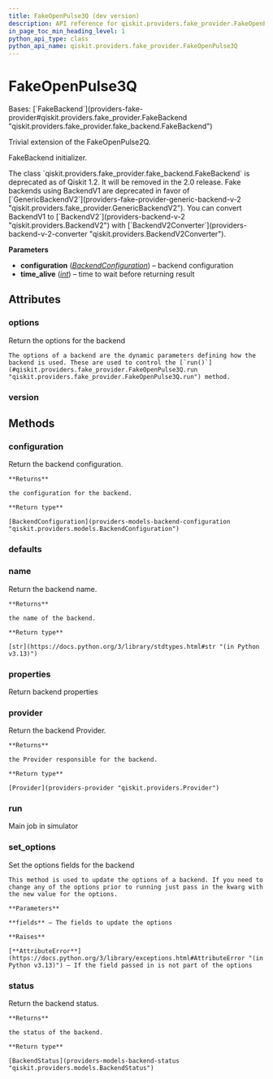```yaml
---
title: FakeOpenPulse3Q (dev version)
description: API reference for qiskit.providers.fake_provider.FakeOpenPulse3Q in the dev version of qiskit
in_page_toc_min_heading_level: 1
python_api_type: class
python_api_name: qiskit.providers.fake_provider.FakeOpenPulse3Q
---
```


# FakeOpenPulse3Q

<Class id="qiskit.providers.fake_provider.FakeOpenPulse3Q" isDedicatedPage={true} github="https://github.com/Qiskit/qiskit/tree/main/qiskit/providers/fake_provider/fake_openpulse_3q.py#L29-L340" signature="qiskit.providers.fake_provider.FakeOpenPulse3Q" modifiers="class">
  Bases: [`FakeBackend`](providers-fake-provider#qiskit.providers.fake_provider.FakeBackend "qiskit.providers.fake_provider.fake_backend.FakeBackend")

  Trivial extension of the FakeOpenPulse2Q.

  FakeBackend initializer.

  <Admonition title="Deprecated since version 1.2" type="danger">
    The class `qiskit.providers.fake_provider.fake_backend.FakeBackend` is deprecated as of Qiskit 1.2. It will be removed in the 2.0 release. Fake backends using BackendV1 are deprecated in favor of [`GenericBackendV2`](providers-fake-provider-generic-backend-v-2 "qiskit.providers.fake_provider.GenericBackendV2"). You can convert BackendV1 to [`BackendV2`](providers-backend-v-2 "qiskit.providers.BackendV2") with [`BackendV2Converter`](providers-backend-v-2-converter "qiskit.providers.BackendV2Converter").
  </Admonition>

  **Parameters**

  *   **configuration** ([*BackendConfiguration*](providers-models-backend-configuration "qiskit.providers.models.BackendConfiguration")) – backend configuration
  *   **time\_alive** ([*int*](https://docs.python.org/3/library/functions.html#int "(in Python v3.13)")) – time to wait before returning result

  ## Attributes

  ### options

  <Attribute id="qiskit.providers.fake_provider.FakeOpenPulse3Q.options">
    Return the options for the backend

    The options of a backend are the dynamic parameters defining how the backend is used. These are used to control the [`run()`](#qiskit.providers.fake_provider.FakeOpenPulse3Q.run "qiskit.providers.fake_provider.FakeOpenPulse3Q.run") method.
  </Attribute>

  ### version

  <Attribute id="qiskit.providers.fake_provider.FakeOpenPulse3Q.version" attributeValue="1" />

  ## Methods

  ### configuration

  <Function id="qiskit.providers.fake_provider.FakeOpenPulse3Q.configuration" github="https://github.com/Qiskit/qiskit/tree/main/qiskit/providers/backend.py#L145-L151" signature="configuration()">
    Return the backend configuration.

    **Returns**

    the configuration for the backend.

    **Return type**

    [BackendConfiguration](providers-models-backend-configuration "qiskit.providers.models.BackendConfiguration")
  </Function>

  ### defaults

  <Function id="qiskit.providers.fake_provider.FakeOpenPulse3Q.defaults" github="https://github.com/Qiskit/qiskit/tree/main/qiskit/providers/fake_provider/fake_openpulse_3q.py#L339-L340" signature="defaults()" />

  ### name

  <Function id="qiskit.providers.fake_provider.FakeOpenPulse3Q.name" github="https://github.com/Qiskit/qiskit/tree/main/qiskit/providers/backend.py#L184-L190" signature="name()">
    Return the backend name.

    **Returns**

    the name of the backend.

    **Return type**

    [str](https://docs.python.org/3/library/stdtypes.html#str "(in Python v3.13)")
  </Function>

  ### properties

  <Function id="qiskit.providers.fake_provider.FakeOpenPulse3Q.properties" github="https://github.com/Qiskit/qiskit/tree/main/qiskit/providers/fake_provider/fake_backend.py#L76-L126" signature="properties()">
    Return backend properties
  </Function>

  ### provider

  <Function id="qiskit.providers.fake_provider.FakeOpenPulse3Q.provider" github="https://github.com/Qiskit/qiskit/tree/main/qiskit/providers/backend.py#L162-L168" signature="provider()">
    Return the backend Provider.

    **Returns**

    the Provider responsible for the backend.

    **Return type**

    [Provider](providers-provider "qiskit.providers.Provider")
  </Function>

  ### run

  <Function id="qiskit.providers.fake_provider.FakeOpenPulse3Q.run" github="https://github.com/Qiskit/qiskit/tree/main/qiskit/providers/fake_provider/fake_backend.py#L137-L165" signature="run(run_input, **kwargs)">
    Main job in simulator
  </Function>

  ### set\_options

  <Function id="qiskit.providers.fake_provider.FakeOpenPulse3Q.set_options" github="https://github.com/Qiskit/qiskit/tree/main/qiskit/providers/backend.py#L126-L143" signature="set_options(**fields)">
    Set the options fields for the backend

    This method is used to update the options of a backend. If you need to change any of the options prior to running just pass in the kwarg with the new value for the options.

    **Parameters**

    **fields** – The fields to update the options

    **Raises**

    [**AttributeError**](https://docs.python.org/3/library/exceptions.html#AttributeError "(in Python v3.13)") – If the field passed in is not part of the options
  </Function>

  ### status

  <Function id="qiskit.providers.fake_provider.FakeOpenPulse3Q.status" github="https://github.com/Qiskit/qiskit/tree/main/qiskit/providers/backend.py#L170-L182" signature="status()">
    Return the backend status.

    **Returns**

    the status of the backend.

    **Return type**

    [BackendStatus](providers-models-backend-status "qiskit.providers.models.BackendStatus")
  </Function>
</Class>


